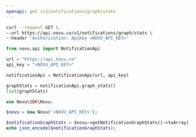```yaml
---
openapi: get /v1/notifications/graph/stats
---
```


<Snippet file="apikey-warning.mdx" />

<RequestExample>

```bash cURL
curl --request GET \
--url https://api.novu.co/v1/notifications/graph/stats \
--header 'Authorization: ApiKey <NOVU_API_KEY>'
```

```python Python
from novu.api import NotificationApi

url = "https://api.novu.co"
api_key = "<NOVU_API_KEY>"

notificationApi = NotificationApi(url, api_key)

graphStats = notificationApi.graph_stats()
list(graphStats)
```

```php PHP
use Novu\SDK\Novu;

$novu = new Novu('<NOVU_API_KEY>');

$notificationGraphStats = $novu->getNotificationGraphStats()->toArray();
echo json_encode($notificationGraphStats);
```

</RequestExample>